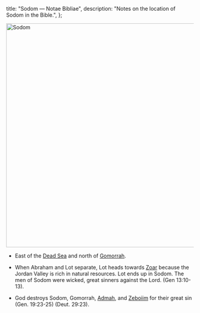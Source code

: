   title: "Sodom — Notae Bibliae",
  description: "Notes on the location of Sodom in the Bible.",
};

<Initial text="Sodom" />

<Image
  className="sepia rounded"
  src="/places/sodom.jpg"
  alt="Sodom"
  width="600"
  height="600"
/>

- East of the [Dead Sea](/places/old-testament/genesis/dead-sea) and north of [Gomorrah](/places/old-testament/genesis/gomorrah).

- When Abraham and Lot separate, Lot heads towards [Zoar](/places/old-testament/genesis/zoar) because the Jordan Valley is rich in natural resources. Lot ends up in Sodom. The men of Sodom were wicked, great sinners against the Lord. (Gen 13:10-13).

- God destroys Sodom, Gomorrah, [Admah](/places/old-testament/genesis/admah), and [Zeboiim](/places/old-testament/genesis/zeboiim) for their great sin (Gen. 19:23-25) (Deut. 29:23).
